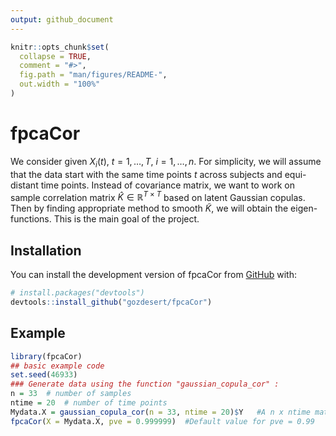 ```yaml
---
output: github_document
---
```


<!-- README.md is generated from README.Rmd. Please edit that file -->

```r
knitr::opts_chunk$set(
  collapse = TRUE,
  comment = "#>",
  fig.path = "man/figures/README-",
  out.width = "100%"
)
```

# fpcaCor

We consider given $X_i(t)$, $t=1, \dots, T$, $i = 1, \dots, n$. For simplicity, we will assume that the data start with the same time points $t$ across subjects and equi-distant time points. Instead of covariance matrix, we want to work on sample correlation matrix $\hat{K} \in \mathbb{R}^{T \times T}$ based on latent Gaussian copulas. Then by finding appropriate method to smooth $\tilde{K}$, we will obtain the eigen-functions. This is the main goal of the project.

## Installation

You can install the development version of fpcaCor from [GitHub](https://github.com/) with:

``` r
# install.packages("devtools")
devtools::install_github("gozdesert/fpcaCor")
```

## Example

```r
library(fpcaCor)
## basic example code
set.seed(46933)
### Generate data using the function "gaussian_copula_cor" :
n = 33  # number of samples
ntime = 20  # number of time points
Mydata.X = gaussian_copula_cor(n = 33, ntime = 20)$Y   #A n x ntime matrix for the Gaussian latent model
fpcaCor(X = Mydata.X, pve = 0.999999)  #Default value for pve = 0.99
```

